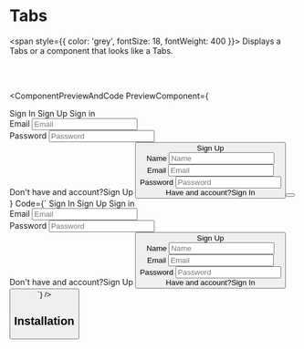 # Tabs

<span style={{ color: 'grey', fontSize: 18, fontWeight: 400 }}>
  Displays a Tabs or a component that looks like a Tabs.
</span>

<br></br>


<ComponentPreviewAndCode 
PreviewComponent={
<div className='m-4'>
    <Tabs className='w-[300px] md:w-[350px]' defaultValue='signIn'>
        <TabsList>
          <TabsTrigger value={'signIn'}>Sign In</TabsTrigger>
          <TabsTrigger value={'signUp'}>Sign Up</TabsTrigger>
        </TabsList>
        <TabsContent value={'signIn'}>
          <Card className={'min-w-[300px] p-6 border-0'}>
            <CardHeader>
              <CardTitle className="text-center">Sign in</CardTitle>
            </CardHeader>
            <CardBody className={'gap-6'}>
              <div className="flex flex-col gap-2">
                <span className="text-md font-medium text-left">Email</span>
                <Input type="email" placeholder="Email" />
              </div>
              <div className="flex flex-col gap-2">
                <span className="text-md font-medium text-left">Password</span>
                <Input type="password" placeholder="Password" />
              </div>
              <span className="text-sm font-normal text-center">Don't have and account?<span className=" cursor-pointer text-md font-bold text-blue-500">Sign Up</span></span>
            </CardBody>
            <CardFooter className='mt-[20px]'>
              <Button title="Sign In" className="bg-blue-500 w-full" />
            </CardFooter>
          </Card>
        </TabsContent>
        <TabsContent value={'signUp'}>
          <Card className={'min-w-[300px] p-6 border-0'}>
            <CardHeader>
              <CardTitle className="text-center">Sign Up</CardTitle>
            </CardHeader>
            <CardBody className={'gap-6'}>
              <div className="flex flex-col gap-2">
                <span className="text-md font-medium text-left">Name</span>
                <Input type="name" placeholder="Name" />
              </div>
              <div className="flex flex-col gap-2">
                <span className="text-md font-medium text-left">Email</span>
                <Input type="email" placeholder="Email" />
              </div>
              <div className="flex flex-col gap-2">
                <span className="text-md font-medium text-left">Password</span>
                <Input type="password" placeholder="Password" />
              </div>
              <span className="text-sm font-normal text-center">Have and account?<span className=" cursor-pointer text-md font-bold text-blue-500">Sign In</span></span>
            </CardBody>
            <CardFooter className='mt-[20px]'>
              <Button title="Sign Up" className="bg-blue-500 w-full" />
            </CardFooter>
          </Card>
        </TabsContent>
    </Tabs>
</div>
}
Code={`
    <Tabs className='w-[400px]' defaultValue='signIn'>
        <TabsList>
          <TabsTrigger value={'signIn'}>Sign In</TabsTrigger>
          <TabsTrigger value={'signUp'}>Sign Up</TabsTrigger>
        </TabsList>
        <TabsContent value={'signIn'}>
          <Card className={'min-w-[300px] p-6'}>
            <CardHeader>
              <CardTitle className="text-center">Sign in</CardTitle>
            </CardHeader>
            <CardBody className={'gap-6'}>
              <div className="flex flex-col gap-2">
                <span className="text-md font-medium text-left">Email</span>
                <Input type="email" placeholder="Email" />
              </div>
              <div className="flex flex-col gap-2">
                <span className="text-md font-medium text-left">Password</span>
                <Input type="password" placeholder="Password" />
              </div>
              <span className="text-sm font-normal text-center">Don't have and account?<span className=" cursor-pointer text-md font-bold text-blue-500">Sign Up</span></span>
            </CardBody>
            <CardFooter className='mt-[20px]'>
              <Button title="Sign In" className="bg-blue-500 w-full" />
            </CardFooter>
          </Card>
        </TabsContent>
        <TabsContent value={'signUp'}>
          <Card className={'min-w-[300px] p-6'}>
            <CardHeader>
              <CardTitle className="text-center">Sign Up</CardTitle>
            </CardHeader>
            <CardBody className={'gap-6'}>
              <div className="flex flex-col gap-2">
                <span className="text-md font-medium text-left">Name</span>
                <Input type="name" placeholder="Name" />
              </div>
              <div className="flex flex-col gap-2">
                <span className="text-md font-medium text-left">Email</span>
                <Input type="email" placeholder="Email" />
              </div>
              <div className="flex flex-col gap-2">
                <span className="text-md font-medium text-left">Password</span>
                <Input type="password" placeholder="Password" />
              </div>
              <span className="text-sm font-normal text-center">Have and account?<span className=" cursor-pointer text-md font-bold text-blue-500">Sign In</span></span>
            </CardBody>
            <CardFooter className='mt-[20px]'>
              <Button title="Sign Up" className="bg-blue-500 w-full" />
            </CardFooter>
          </Card>
        </TabsContent>
    </Tabs>
`}
/>

## Installation

<CommandBlock command="npx react-nex add Tabs" />
